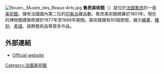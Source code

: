 [[File:Rouen,_Musée_des_Beaux-Arts.jpg|thumb]]
'''魯昂美術館'''（{{lang-fr|Musée des Beaux-Arts de Rouen}}）是位於[[法國|法國]][[魯昂|魯昂]]的一座[[美術館|美術館]]。擁有法國國內第二位的[[印象派|印象派]]藏品數。魯昂美術館開幕於1801年。現在的博物館建築修建於1877年至1888年期間。美術館擁有60個房間，展示[[繪畫|繪畫]]、[[雕刻|雕刻]]、[[素描|素描]]、装飾藝術品等眾多作品。

== 外部連結 ==
{{commons|Category:Musée des Beaux-Arts de Rouen}}
*[http://www.rouen-musees.com/ Official website] {{Wayback|url=http://www.rouen-musees.com/ |date=20110228125830 }}

[[Category:法國美術館|Category:法國美術館]]